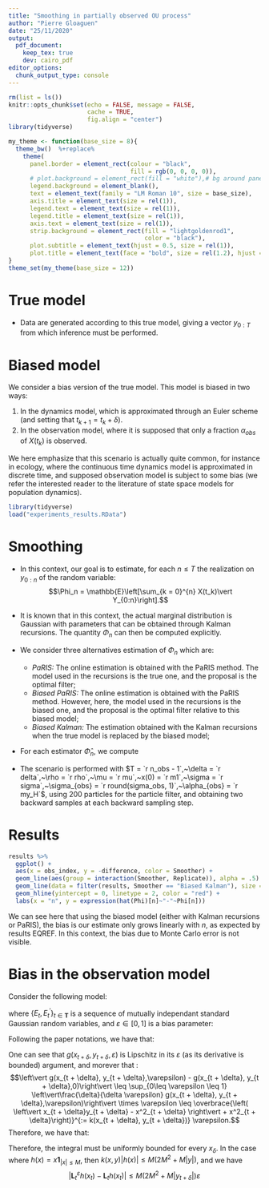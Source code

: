 ```yaml
---
title: "Smoothing in partially observed OU process"
author: "Pierre Gloaguen"
date: "25/11/2020"
output: 
  pdf_document:
    keep_tex: true
    dev: cairo_pdf
editor_options: 
  chunk_output_type: console
---
```


```r
rm(list = ls())
knitr::opts_chunk$set(echo = FALSE, message = FALSE,
                      cache = TRUE,
                      fig.align = "center")
library(tidyverse)
```

```r
my_theme <- function(base_size = 8){
  theme_bw()  %+replace%
    theme(
      panel.border = element_rect(colour = "black", 
                                  fill = rgb(0, 0, 0, 0)),
      # plot.background = element_rect(fill = "white"),# bg around panel
      legend.background = element_blank(), 
      text = element_text(family = "LM Roman 10", size = base_size),
      axis.title = element_text(size = rel(1)),
      legend.text = element_text(size = rel(1)),
      legend.title = element_text(size = rel(1)),
      axis.text = element_text(size = rel(1)),
      strip.background = element_rect(fill = "lightgoldenrod1",
                                      color = "black"),
      plot.subtitle = element_text(hjust = 0.5, size = rel(1)),
      plot.title = element_text(face = "bold", size = rel(1.2), hjust = 0.5))
}
theme_set(my_theme(base_size = 12))
```

# True model

\begin{align}
\text{d} X(t) &= -\rho(X(t) - \mu) \text{d}t + \sigma \text{d}W(t),~X(0) = x(0)~t\geq 0\\
Y(k) &= X(k) + \sigma_{obs}\varepsilon_k,~ \varepsilon_k \overset{i.i.d}{\sim} \mathcal{N}(0, 1)
\end{align}

- Data are generated according to this true model, giving a vector $y_{0:T}$ from which inference must be performed.

# Biased model

We consider a bias version of the true model. This model is biased in two ways:

1. In the dynamics model, which is approximated through an Euler scheme (and setting that  $t_{k + 1} = t_k + \delta$). 
2. In the observation model, where it is supposed that only a fraction $\alpha_{obs}$ of $X(t_k)$ is observed.
\begin{align}
X(t_k + \delta) &= -\rho(X(t_k) - \mu)\times \delta + \sigma\sqrt{\delta} \times \tilde{\varepsilon}_k, X(0) = x(0), ~k =  0, 1,..., \tilde{\varepsilon}_k \overset{i.i.d}{\sim} \mathcal{N}(0, 1)\\
Y(t_k) &= \alpha_{obs}X(t_k) + \sigma_{obs}\varepsilon_k,~k = 0, 1, ..., \varepsilon_k \overset{i.i.d}{\sim} \mathcal{N}(0, 1)
\end{align}

We here emphasize that this scenario is actually quite common, for instance in ecology, where the continuous time dynamics model is approximated in discrete time, and  supposed observation model is subject to some bias (we refer the interested reader to the literature of state space models for population dynamics).

```r
library(tidyverse)
load("experiments_results.RData")
```


# Smoothing

- In this context, our goal is to estimate, for each $n\leq T$ the realization on $y_{0:n}$ of the random variable:
$$\Phi_n = \mathbb{E}\left[\sum_{k = 0}^{n} X(t_k)\vert Y_{0:n}\right].$$

- It is known that in this context, the actual marginal distribution is Gaussian with parameters that can be obtained through Kalman recursions. The quantity $\Phi_n$ can then be computed explicitly.
- We consider three alternatives estimation of $\Phi_n$ which are:
    - *PaRIS:* The online estimation is obtained with the PaRIS method. The model used in the recursions is the true one, and the proposal is the optimal filter;
    - *Biased PaRIS:* The online estimation is obtained with the PaRIS method. However, here, the model used in the recursions is the biased one, and the proposal is the optimal filter relative to this biased model; 
    - *Biased Kalman:* The estimation obtained with the Kalman recursions when the true model is replaced by the biased model;

- For each estimator $\hat{\Phi}_n$, we compute

- The scenario is performed with $T = `r n_obs - 1`,~\delta = `r delta`,~\rho = `r rho`,~\mu = `r mu`,~x(0) = `r m1`,~\sigma = `r sigma`,~\sigma_{obs} = `r round(sigma_obs, 1)`,~\alpha_{obs} = `r my_H`$, using 200 particles for the particle filter, and obtaining two backward samples at each backward sampling step.

# Results

```r
results %>% 
  ggplot() + 
  aes(x = obs_index, y = -difference, color = Smoother) +
  geom_line(aes(group = interaction(Smoother, Replicate)), alpha = .5) +
  geom_line(data = filter(results, Smoother == "Biased Kalman"), size = 1.5) +
  geom_hline(yintercept = 0, linetype = 2, color = "red") + 
  labs(x = "n", y = expression(hat(Phi)[n]~"-"~Phi[n]))
```

We can see here that using the biased model (either with Kalman recursions or PaRIS), the bias is our estimate only grows linearly with $n$, as expected by results EQREF. In this context, the bias due to Monte Carlo error is not visible.

<!-- # The $\mathbf{L}_n$ kernel in hierarchical linear Gaussian model -->

<!-- Suppose we have observations $y_1,\dots, y_n$ recorded at ordered times $\mathbf{T} = (t_1,\dots, t_n)$ which are supposed to be realizations of the following hierarchical linear Gaussian model: -->

<!-- \begin{align} -->
<!-- X(t + \delta) &= a_\delta X(t) + b_\delta \varepsilon_t \\ -->
<!-- Y(t + \delta) &= c X(t + \delta) + d \epsilon_t, -->
<!-- \end{align} -->

<!-- where $\left\lbrace \varepsilon_t, \epsilon_t \right\rbrace_{t\in \mathbf{T}}$ is a sequence of mutually independant standard Gaussian random variables. -->

<!-- Following the papers notations, we have that: -->

<!-- \begin{align*} -->
<!-- q(x_t, x_{t + \delta}) &=\frac{1}{\sqrt{2\pi}b_\delta}\exp\left\lbrace-\frac{1}{2b^2_\delta} \left( x_{t+\delta} - a_\delta x_t \right)^2 \right\rbrace\\ -->
<!-- g(x_{t + \delta}, y_{t + \delta}) &= \frac{1}{\sqrt{2\pi}d} \exp\left\lbrace -\frac{1}{2d^2} \left( y_{t+\delta} - c x_{t + \delta} \right)^2\right\rbrace -->
<!-- \end{align*} -->

<!-- For this model, we define the unnormalized kernel $\mathbf{L}_n$ -->
<!-- $$\mathsf{X} \times \mathcal{X} \owns (x_{t_n}, A) \mapsto \int_A \ell(x_{t_n}, x_{t_n + \delta}, y_{t_n + \delta}) \text{d} x_{t + \delta}$$ -->
<!-- where $\ell(x_t, x_{t + \delta}, y_{t + \delta}) = q(x_t, x_{t + \delta})g(x_{t + \delta}, y_{t + \delta})$. -->
<!-- We here note that $\mathbf{L}_n$ is implicitly dependant on $y_{t_n + \delta}$ and on all the model parameters $\theta = \left(a_\delta, b_\delta, c, d \right)$. -->

<!-- By standard conjugation of Gaussian random variables, one can check that we have: -->
<!-- $$\mathbf{L}_n\mathbf{1}_\mathsf{X}(x_{t_n}) = \frac{\gamma_\delta}{\sqrt{2 \pi}b_\delta d}\exp\left\lbrace -\frac{1}{2}\left(\frac{y^2_{t_n + \delta}}{d^2} + \frac{a_\delta^2x_{t_n}^2}{b_\delta^2}  - \gamma_\delta^2\times \left(\frac{c y_{t_n + \delta}}{d^2} + \frac{a_\delta x_{t_n}}{b_\delta^2} \right)^2 \right)   \right\rbrace, $$ -->
<!-- where  -->
<!-- $$\gamma^2_\delta = \left(\frac{1}{b_\delta^2 + \frac{c^2}{d^2}} \right)^{-1}$$ -->

<!-- And we then have, for any function $h \in \mathsf{F}(\mathcal{X})$: -->
<!-- $$\mathbf{L}_n h (x_{t_n}) = \mathbf{L}_n\mathbf{1}_\mathsf{X}(x_{t_n}) \times \mathbb{E}\left[h(X)\right],$$ -->
<!-- where  -->
<!-- $$X \sim \mathcal{N}\left(\gamma^2_\delta \left(\frac{c y_{t_n + \delta}}{d^2} + \frac{a_\delta x_{t_n}}{b_\delta^2} \right); \gamma_\delta^2\right).$$ -->

<!-- # Distance between original and skewed model -->

<!-- Suppose that: -->
<!-- $$ -->
<!-- \text{d} X(t) = -\rho X(t) \text{d}t + \text{d}W(t),~X(0) = x(0),~t\geq 0. -->
<!-- $$ -->
<!-- Moreover, we suppose this process is observed at times $\mathbf{T} = (0, \delta, \dots, n\delta)$ with a centered error of variance 1. This leads to the following model, that we'll denote $M_\star$ -->

<!-- \begin{align} -->
<!-- X(t + \delta) &=  \overbrace{\text{e}^{-\rho\delta}}^{a_\delta} X(t) + \overbrace{\sqrt{\frac{1}{2\rho}\left(1 - \text{e}^{-2\rho\delta}\right)}}^{b_\delta} \varepsilon_t \\ -->
<!-- Y(t + \delta) &= \underbrace{1}_c \times X(t + \delta) + \underbrace{1}_d \times \epsilon_t, -->
<!-- \end{align} -->

<!-- Suppose that we would use an Euler scheme (with time step $\delta$) to approximate the transition of the orginal model, suppose, moreover, that the $c$ parameter is misspecified and set to $1 -\nu$^for some $0< \nu < 1$. We therefore have the following skewed model, denoted $M_{\delta, \nu}$: -->
<!-- \begin{align} -->
<!-- X(t + \delta) &=  \overbrace{\left(1 - \rho\delta\right)}^{a_\delta} X(t) + \overbrace{\sqrt{\delta}}^{b_\delta} \varepsilon_t \\ -->
<!-- Y(t + \delta) &= \underbrace{\left(1 - \nu\right)}_c \times X(t + \delta) + \underbrace{1}_d \times \epsilon_t, -->
<!-- \end{align} -->

# Bias in the observation model

Consider the following model:

\begin{align}
X(t + \delta) &= \text{e}^{-\frac{1}{2} \delta} X(t) + \sqrt{1 - \text{e}^{-\delta}} E_t \\
Y(t + \delta) &= ( 1 - \varepsilon) \times X(t + \delta) + E^{'}_t,
\end{align}

where $\left\lbrace E_t, E^{'}_t \right\rbrace_{t\in \mathbf{T}}$ is a sequence of mutually independant standard Gaussian random variables, and $\varepsilon \in [0,1]$ is a bias parameter:

Following the paper notations, we have that:

\begin{align*}
q(x_t, x_{t + \delta}) &=\frac{1}{\sqrt{2\pi\times (1 - \text{e}^{-\delta})}}\exp\left\lbrace-\frac{1}{2(1 - \text{e}^{-\delta})} \left( x_{t+\delta} - \text{e}^{-\frac{1}{2} \delta} x_t \right)^2 \right\rbrace\\
g(x_{t + \delta}, y_{t + \delta},\varepsilon) &= \frac{1}{\sqrt{2\pi}} \exp\left\lbrace -\frac{1}{2} \left( y_{t+\delta} - (1 - \varepsilon) x_{t + \delta} \right)^2\right\rbrace;
\end{align*}

One can see that $g(x_{t + \delta}, y_{t + \delta}, \varepsilon)$ is Lipschitz  in its $\varepsilon$ (as its derivative is bounded) argument, and morever that :
$$\left\vert g(x_{t + \delta}, y_{t + \delta},\varepsilon) - g(x_{t + \delta}, y_{t + \delta},0)\right\vert \leq \sup_{0\leq \varepsilon \leq 1} \left\vert\frac{\delta}{\delta \varepsilon} g(x_{t + \delta}, y_{t + \delta},\varepsilon)\right\vert \times \varepsilon
\leq \overbrace{\left( \left\vert x_{t + \delta}y_{t + \delta} - x^2_{t + \delta} \right\vert + x^2_{t + \delta}\right)}^{:= k(x_{t + \delta}, y_{t + \delta})} \varepsilon.$$
Therefore, we have that:

\begin{align*}
\left\vert \mathbf{L}_t^\varepsilon h(x_t) - \mathbf{L}_t h(x_t)  \right\vert &= \left\vert \int q(x_t, x_{t + \delta} )\left( g(x_{t + \delta}, y_{t + \delta},\varepsilon) - g(x_{t + \delta}, y_{t + \delta}, 0)\right) h(x_{t+\delta})\text{d}x_{t + \delta}  \right\vert\\
&\leq \varepsilon \int q(x_t, x_{t + \delta} ) k(x_{t + \delta},y_{t + \delta}) \vert h(x_{t+\delta})\vert  \text{d} x_{t + \delta}.
\end{align*}
Therefore, the integral must be uniformly bounded for every $x_\delta$. 
In the case where 
$h(x) = x \mathbf{1}_{\vert x \vert \leq M}$, then $k(x, y)\vert h(x) \vert \leq M(2M^2 + M\vert y\vert)$, and we have 
$$\left\vert \mathbf{L}_t^\varepsilon h(x_t) - \mathbf{L}_t h(x_t)  \right\vert \leq M(2M^2 + M\vert y_{t + \delta}\vert)\varepsilon$$